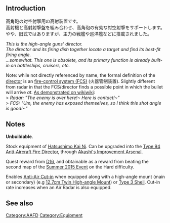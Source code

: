 {{Template:Equipmentinfo
|name = Type 91 Anti-Aircraft Fire Director
|id = 120 
|japanesename = 91式高射装置 
|icon = {{AntiAircraftFireDirector}}
|type = Anti-Aircraft Fire Director
|effect = {{AA}}+2 {{Evasion}}+1 
|scrap = {{Ammo}}1 {{Bauxite}}1 
|image = <gallery type="slideshow" widths="360px" position="center" hideaddbutton="true">
Equipment120-1.png
Equipment120-2.png
Equipment120-3.png
Equipment120-4.png
</gallery>
| DD= lime
| LC= lime
| CL= lime
| CLT= lime
| CA= lime
| CAV= lime
| BB=lime
| BBV=lime
| FASTBB=lime
| AV= lime
| CVL= lime
| CV= lime
|CVB = lime
| SS=
| SSV=
| AS= lime
| AR= lime
}}

==Introduction==
高角砲の対空射撃用の高射装置です。<br>
高射機と高射射撃盤を組み合わせ、高角砲の有効な対空射撃をサポートします。<br>
やや、旧式ではありますが、主力の戦艦や巡洋艦などに搭載されました。

''This is the high-angle guns' director.''<br>
''The director and its firing dish together locate a target and find its best-fit firing angle.''<br>
''...somewhat. This one is obsolete, and its primary function is already built-in on battleships, cruisers, etc.''

Note: while not directly referenced by name, the formal definition of the [[wikipedia:Director_(military)|director]] is an [[wikipedia:Fire-control_system|fire-control system (FCS)]] (火器管制装置). Slightly different from radar in that the FCS/director finds a possible point in which the bullet will arrive ''at''. [http://wikiwiki.jp/kancolle/?91%BC%B0%B9%E2%BC%CD%C1%F5%C3%D6 As demonstrated on wikiwiki]:<br>
> ''Radar: "The enemy is over here!~ Here is contact!~"''<br>
> ''FCS: "Um, the enemy has exposed themselves, so I think this shot angle is good!~"''

==Notes==
'''Unbuildable'''.

Stock equipment of [[Hatsushimo#Second_upgrade|Hatsushimo Kai Ni]]. Can be upgraded into the [[Type 94 Anti-Aircraft Fire Director]], through [[Akashi's Improvement Arsenal]].

Quest reward from [[Quests#D16|D16]], and obtainable as a reward from beating the second map of the [[Summer 2015 Event#E-2|Summer 2015 Event]] on the Hard difficulty.

Enables [[Aerial Combat#Anti-Air Cut-In|Anti-Air Cut-in]] when equipped along with a high-angle mount (main or secondary) (e.g [[12.7cm Twin High-angle Mount]]) or [[Type 3 Shell]]. Cut-in rate increases when an Air Radar is also equipped.

==See also==
{{Equipmentlist}}
[[Category:AAFD]]
[[Category:Equipment]]